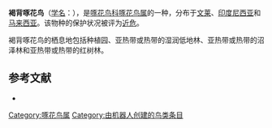 {{Speciesbox
| name = 褐背啄花鸟
| image = 
| status = NT | status_system = IUCN3.1
| genus = Dicaeum
| species = everetti
| authority = {{link-en|理查德·鲍德勒·夏普|Richard Bowdler Sharpe|Sharpe}}, 1877
| range_map= 
}}

'''褐背啄花鸟'''（[[学名|学名]]：{{lang|la|''Dicaeum everetti''}}），是[[啄花鸟科|啄花鸟科]][[啄花鸟属|啄花鸟属]]的一种，分布于[[文莱|文莱]]、[[印度尼西亚|印度尼西亚]]和[[马来西亚|马来西亚]]。该物种的保护状况被评为[[近危|近危]]。

褐背啄花鸟的栖息地包括种植园、亚热带或热带的湿润低地林、亚热带或热带的沼泽林和亚热带或热带的红树林。

== 参考文献 ==
*{{cite web|url=http://www.birdlife.org/datazone/speciesfactsheet.php?id=8194&m=0|title=Dicaeum everetti|publisher=[[国际鸟盟|BirdLife.org]]|accessdate=2011-06-27|archive-date=2016-03-05|archive-url=https://web.archive.org/web/20160305001658/http://www.birdlife.org/datazone/speciesfactsheet.php?id=8194&m=0|dead-url=no}}
{{Taxonbar|from=Q602806}}

[[Category:啄花鸟属|Category:啄花鸟属]]
[[Category:由机器人创建的鸟类条目|Category:由机器人创建的鸟类条目]]


{{animal-stub}}